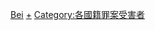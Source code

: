 {{Categories by country|nocat}}

[[Category:谋杀受害者|Bei]]
[[Category:各國死者|+]]
[[Category:各國籍罪案受害者|Category:各國籍罪案受害者]]